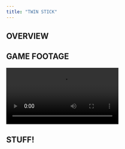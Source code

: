 ```yaml
---
title: "TWIN STICK"
---
```


## OVERVIEW


## GAME FOOTAGE

![](ManyCreaturesTestBuildVid0.mp4)

## STUFF!